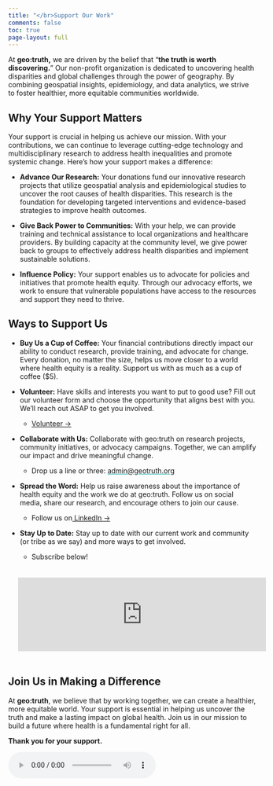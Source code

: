 ```yaml
---
title: "</br>Support Our Work"
comments: false
toc: true
page-layout: full
---
```


At **geo:truth,** we are driven by the belief that "**the truth is worth discovering.**" Our non-profit organization is dedicated to uncovering health disparities and global challenges through the power of geography. By combining geospatial insights, epidemiology, and data analytics, we strive to foster healthier, more equitable communities worldwide.

## Why Your Support Matters

Your support is crucial in helping us achieve our mission. With your contributions, we can continue to leverage cutting-edge technology and multidisciplinary research to address health inequalities and promote systemic change. Here’s how your support makes a difference:

-   **Advance Our Research:** Your donations fund our innovative research projects that utilize geospatial analysis and epidemiological studies to uncover the root causes of health disparities. This research is the foundation for developing targeted interventions and evidence-based strategies to improve health outcomes.

-   **Give Back Power to Communities:** With your help, we can provide training and technical assistance to local organizations and healthcare providers. By building capacity at the community level, we give power back to groups to effectively address health disparities and implement sustainable solutions.

-   **Influence Policy:** Your support enables us to advocate for policies and initiatives that promote health equity. Through our advocacy efforts, we work to ensure that vulnerable populations have access to the resources and support they need to thrive.

## Ways to Support Us

-   **Buy Us a Cup of Coffee:** Your financial contributions directly impact our ability to conduct research, provide training, and advocate for change. Every donation, no matter the size, helps us move closer to a world where health equity is a reality. Support us with as much as a cup of coffee ($5).

```{=html}
<div class="grid">
  <div class="g-col-12 g-col-md-8 align-self-center">
  <div class="g-col-12 g-col-md-4 align-self-center">
    <script type="text/javascript" src="https://cdnjs.buymeacoffee.com/1.0.0/button.prod.min.js" data-name="bmc-button" data-slug="geotruth" data-color="#DDDDDD" data-emoji=""  data-font="Poppins" data-text="Buy Us Coffee" data-outline-color="#000000" data-font-color="#000000" data-coffee-color="#00A9A3" ></script>
  </div>  
  </div>  
</div> 
<p>
```
-   **Volunteer:** Have skills and interests you want to put to good use? Fill out our volunteer form and choose the opportunity that aligns best with you. We’ll reach out ASAP to get you involved. 

    -   [Volunteer →](https://geo-truth.beehiiv.com/forms/8ac10818-e8dc-4e28-bc13-e1572996df5d)

-   **Collaborate with Us:** Collaborate with geo:truth on research projects, community initiatives, or advocacy campaigns. Together, we can amplify our impact and drive meaningful change.

    -   Drop us a line or three: <a href="mailto:admin@geotruth.org">[admin\@geotruth.org]{style="text-decoration: underline;   text-decoration-color: #00A9A3;"}</a> </br>

-   **Spread the Word:** Help us raise awareness about the importance of health equity and the work we do at geo:truth. Follow us on social media, share our research, and encourage others to join our cause.

    -   Follow us on<a href="https://www.linkedin.com/company/geo-truth" target="_blank"> LinkedIn →</a>

-   **Stay Up to Date:** Stay up to date with our current work and community (or tribe as we say) and more ways to get involved.

    -   Subscribe below!

```{=html}
    <iframe src="https://embeds.beehiiv.com/31232ad7-87c1-4e84-a9fb-0c59545186b7?slim=tru" data-test-id="beehiiv-embed" frameborder="0" scrolling="no" style="margin: 0; border-radius: 0px !important; background-color: transparent; width:100%; padding: 20px">
    <script type="text/javascript" async src="https://embeds.beehiiv.com/attribution.js"></script>
    
    </iframe>
```
## Join Us in Making a Difference

At **geo:truth**, we believe that by working together, we can create a healthier, more equitable world. Your support is essential in helping us uncover the truth and make a lasting impact on global health. Join us in our mission to build a future where health is a fundamental right for all.

**Thank you for your support.**

<audio controls autoplay loop>

<source src="/audio/videoluminous.mp4" type="audio/mpeg">

Your browser does not support the audio tag. </audio>

------------------------------------------------------------------------
